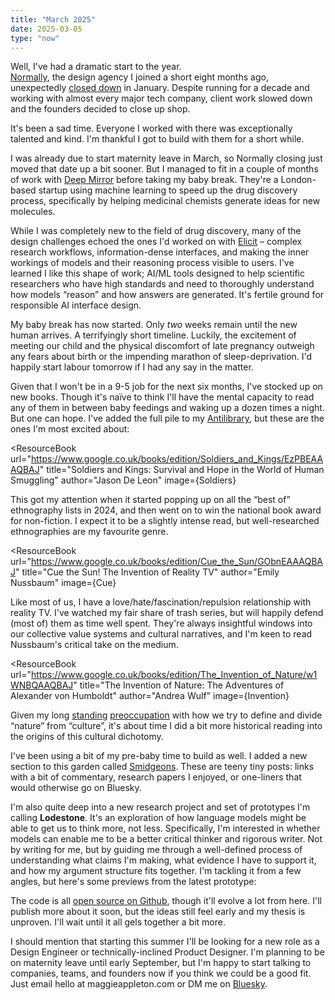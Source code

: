 ```yaml
---
title: "March 2025"
date: 2025-03-05
type: "now"
---
```



Well, I've had a dramatic start to the year.  
[Normally](https://normally.com/), the design agency I joined a short eight months ago, unexpectedly [closed down](https://www.linkedin.com/posts/normally_ai-leadership-innovation-activity-7290396641226891266-JIYQ) in January. Despite running for a decade and working with almost every major tech company, client work slowed down and the founders decided to close up shop.

It's been a sad time. Everyone I worked with there was exceptionally talented and kind. I'm thankful I got to build with them for a short while.

I was already due to start maternity leave in March, so Normally closing just moved that date up a bit sooner. But I managed to fit in a couple of months of work with [Deep Mirror](https://www.deepmirror.ai/) before taking my baby break. They're a London-based startup using machine learning to speed up the drug discovery process, specifically by helping medicinal chemists generate ideas for new molecules.

While I was completely new to the field of drug discovery, many of the design challenges echoed the ones I'd worked on with [Elicit](https://www.elicit.com/) – complex research workflows, information-dense interfaces, and making the inner workings of models and their reasoning process visible to users. I've learned I like this shape of work; AI/ML tools designed to help scientific researchers who have high standards and need to thoroughly understand how models “reason” and how answers are generated. It's fertile ground for responsible AI interface design.

My baby break has now started. Only _two_ weeks remain until the new human arrives. A terrifyingly short timeline. Luckily, the excitement of meeting our child and the physical discomfort of late pregnancy outweigh any fears about birth or the impending marathon of sleep-deprivation. I'd happily start labour tomorrow if I had any say in the matter.

Given that I won't be in a 9-5 job for the next six months, I've stocked up on new books. Though it's naïve to think I'll have the mental capacity to read any of them in between baby feedings and waking up a dozen times a night. But one can hope. I've added the full pile to my [Antilibrary](/antilibrary), but these are the ones I'm most excited about:

<ResourceBook
	url="https://www.google.co.uk/books/edition/Soldiers_and_Kings/EzPBEAAAQBAJ"
	title="Soldiers and Kings: Survival and Hope in the World of Human Smuggling"
	author="Jason De Leon"
	image={Soldiers}
>
This got my attention when it started popping up on all the “best of” ethnography lists in 2024, and then went on to win the national book award for non-fiction. I expect it to be a slightly intense read, but well-researched ethnographies are my favourite genre.
</ResourceBook>

<ResourceBook
	url="https://www.google.co.uk/books/edition/Cue_the_Sun/GObnEAAAQBAJ"
	title="Cue the Sun! The Invention of Reality TV"
	author="Emily Nussbaum"
	image={Cue}
>
Like most of us, I have a love/hate/fascination/repulsion relationship with reality TV. I've watched my fair share of trash series, but will happily defend (most of) them as time well spent. They're always insightful windows into our collective value systems and cultural narratives, and I'm keen to read Nussbaum's critical take on the medium.
</ResourceBook>

<ResourceBook
	url="https://www.google.co.uk/books/edition/The_Invention_of_Nature/w1WNBQAAQBAJ"
	title="The Invention of Nature: The Adventures of Alexander von Humboldt"
	author="Andrea Wulf"
	image={Invention}
>
Given my long [standing](/growing-a-human#all-natural-organic-granola-earth-mothering) [preoccupation](/natureculture) with how we try to define and divide “nature” from “culture”, it's about time I did a bit more historical reading into the origins of this cultural dichotomy.
</ResourceBook>

<Spacer size="xs" />

I've been using a bit of my pre-baby time to build as well. I added a new section to this garden called [Smidgeons](/smidgeons). These are teeny tiny posts: links with a bit of commentary, research papers I enjoyed, or one-liners that would otherwise go on Bluesky.

I'm also quite deep into a new research project and set of prototypes I'm calling **Lodestone**. It's an exploration of how language models might be able to get us to think more, not less. Specifically, I'm interested in whether models can enable me to be a better critical thinker and rigorous writer. Not by writing for me, but by guiding me through a well-defined process of understanding what claims I'm making, what evidence I have to support it, and how my argument structure fits together. I'm tackling it from a few angles, but here's some previews from the latest prototype:

<BasicImage src="/images/posts/now/lodestone-1.jpg" margin="1rem auto 0.5rem" />

<BasicImage src="/images/posts/now/lodestone-2.jpg" margin="0.5rem auto" />

<BasicImage src="/images/posts/now/lodestone-3.jpg" margin="0.5rem auto 2.5rem" />

The code is all [open source on Github](https://github.com/MaggieAppleton/lodestone), though it'll evolve a lot from here. I'll publish more about it soon, but the ideas still feel early and my thesis is unproven. I'll wait until it all gels together a bit more.

I should mention that starting this summer I'll be looking for a new role as a Design Engineer or technically-inclined Product Designer. I'm planning to be on maternity leave until early September, but I'm happy to start talking to companies, teams, and founders now if you think we could be a good fit. Just email hello at maggieappleton.com or DM me on [Bluesky](https://bsky.app/profile/maggieappleton.com).
